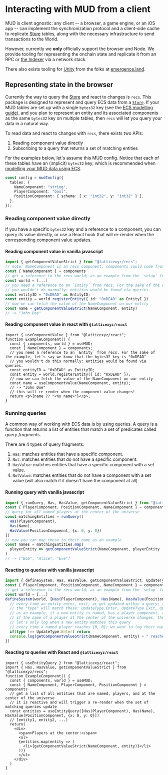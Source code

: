 # Interacting with MUD from a client

MUD is client agnostic: any client -- a browser, a game engine, or an iOS app -- can implement the synchronization protocol and a client-side cache to replicate [Store](/store) tables, along with the necessary infrastructure to send transactions to the World.

However, currently we **only** officially support the browser and Node. We provide tooling for representing the onchain state and replicate it from an RPC or [the Indexer](/indexer) via a network stack.

There also exists tooling for [Unity](https://github.com/emergenceland/unimud) from the folks at [emergence.land](https://emergence.land).

## Representing state in the browser

Currently the way to query the [Store](/Store) and react to changes is `recs`.
This package is designed to represent and query ECS data from a [`Store`](/Store).
If your MUD tables are set up with a single `bytes32` key (see the [ECS modelling guide](/ecs)), and you plan to represent an entity and its associated components as the same `bytes32` key on multiple tables, then `recs` will let you query your data in a natural way.

To read data and react to changes with `recs`, there exists two APIs:

1. Reading component value directly
2. Subscribing to a query that returns a set of matching entities

For the examples below, let's assume this MUD config. Notice that each of these tables have an (implicit) `bytes32` key; which is recommended when [modelling your MUD data using ECS](/ecs).

```typescript
const config = mudConfig({
  tables: {
    NameComponent: "string",
    PlayerComponent: "bool",
    PositionComponent: { schema: { x: "int32", y: "int32" } },
  },
});
```

### Reading component value directly

If you have a specific `bytes32` key and a reference to a component, you can query its value directly, or use a React hook that will re-render when the corresponding component value updates.

#### Reading component value in vanilla javascript

```typescript
import { getComponentValueStrict } from "@latticexyz/recs";
// note: NameComponent is an recs component; components could come from the `setup` function of MUD.
const { NameComponent } = components
// get a reference to the recs world; as an example from the `setup` function of MUD.
const world = [...]
// you need a reference to an `Entity` from recs. For the sake of the example, let's say we know that the bytes32 key is "0xDEAD"
// you wouldn't do normally: entities would be found via queries.
const entityID = "0xDEAD" as EntityID;
const entity = world.registerEntity({ id: "0xDEAD" as EntityI })
// now we can fetch the value of the NameComponent on our entity
const name = getComponentValueStrict(NameComponent, entity)
// -> "John Doe"
```

#### Reading component value in react with `@latticexyz/react`

```tsx
import { useComponentValue } from "@latticexyz/react";
function ExampleComponent() {
  const { components, world } = useMUD;
  const { NameComponent } = components;
  // you need a reference to an `Entity` from recs. For the sake of the example, let's say we know that the bytes32 key is "0xDEAD"
  // you wouldn't do this normally: entities would be found via queries.
  const entityID = "0xDEAD" as EntityID;
  const entity = world.registerEntity({ id: "0xDEAD" });
  // now we can fetch the value of the NameComponent on our entity
  const name = useComponentValue(NameComponent, entity);
  // -> "John Doe"
  // this will re-render when the component value changes!
  return <p>{name ?? "<no name>"}</p>;
}
```

### Running queries

A common way of working with ECS data is by using queries.
A query is a function that returns a list of entities that match a set of predicates called _query fragments_.

There are 4 types of query fragments:

1. `Has`: matches entities that have a specific component.
2. `Not`: matches entities that do not have a specific component.
3. `HasValue`: matches entities that have a specific component with a set value.
4. `NotValue`: matches entities that do not have a component with a set value (will also match if it doesn't have the component at all)

#### Running query with vanilla javascript

```typescript
import { runQuery, Has, HasValue, getComponentValueStrict } from "@latticexyz/recs";
const { PlayerComponent, PositionComponent, NameComponent } = components
// query for all named players at the center of the universe
const matchingEntities = runQuery([
  Has(PlayerComponent),
  Has(Name),
  HasValue(PositionCompoennt, {x: 0, y: 0})
])
// now you can map these to their name as an example
const names = matchingEntities.map(
  playerEntity => getComponentValueStrict(NameComponent, playerEntity
)
// -> ["Bob", "Alice", "Eve"]
```

#### Reacting to queries with vanilla javascript

```typescript
import { defineSystem, Has, HasValue, getComponentValueStrict, UpdateType } from "@latticexyz/recs";
const { PlayerComponent, PositionComponent, NameComponent } = components
// get a reference to the recs world; as an example from the `setup` function of MUD.
const world = [...]
defineSystem(world, [Has(PlayerComponent), Has(Name), HasValue(PositionComponent, {x: 0, y: 0}], ({entity, component, value, type}) => {
  // every time an entity enter, exit, or get updated within a query; this callback with fire
  // the "type" will match these: UpdateType.Enter, UpdateType.Exit, UpdateType.Update
  // as an example, if a new entity is named, has a player component, and is at the center of the universe; the callback fires
  // if the name of a player at the center of the universe changes, the callback will also fire for that entity
  // let's only log when a new entity matches this query
  // every time a named player reaches {0, 0}; we want to log their name
  if(type !== UpdateType.Enter) return
  console.log(getComponentValueStrict(NameComponent, entity) + " reached the center!")
})
```

#### Reacting to queries with React and `@latticexyz/react`

```tsx
import { useEntityQuery } from "@latticexyz/react";
import { Has, HasValue, getComponentValueStrict } from "@latticexyz/recs";
function ExampleComponent() {
  const { components, world } = useMUD;
  const { NameComponent, PlayerComponent, PositionCompoennt } = components
  // get a list of all entities that are named, players, and at the center of the universe
  // it is reactive and will trigger a re-render when the set of matching queries update
  const entities = useEntityQuery([Has(PlayerComponent), Has(Name), HasValue(PositionComponent, {x: 0, y: 0}])
  // [entity1, entity2, ...]
  return(
    <div>
      <span>Players at the center:</span>
      <ul>
      {entities.map(entity => (
        <li>{getComponentValueStrict(NameComponent, entity)}</li>
      ))}
      </ul>
    </div>
  )
}
```

